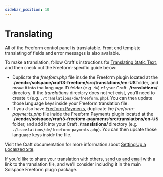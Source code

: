 ```yaml
---
sidebar_position: 10
---
```


# Translating

All of the Freeform control panel is translatable. Front end template translating of fields and error messages is also available.

To make a translation, follow Craft's instructions for [Translating Static Text](https://docs.craftcms.com/v3/static-translations.html), and then check out the Freeform-specific guide below:

- Duplicate the _freeform.php_ file inside the Freeform plugin located at the **./vendor/solspace/craft3-freeform/src/translations/en-US** folder, and move it into the language ID folder (e.g. `de`) of your Craft **./translations/** directory. If the _translations_ directory does not yet exist, you'll need to create it (e.g. `./translations/de/freeform.php`). You can then update those language keys inside your Freeform translation file.
- If you also have [Freeform Payments](../integrations/index.mdx#other), duplicate the _freeform-payments.php_ file inside the Freeform Payments plugin located at the **./vendor/solspace/craft3-freeform-payments/src/translations/en-US** folder, and add it into your Craft **./translations/** directory (e.g. `./translations/de/freeform-payments.php`). You can then update those language keys inside the file.

Visit the Craft documentation for more information about [Setting Up a Localized Site](https://docs.craftcms.com/v3/localization.html).

If you'd like to share your translation with others, [send us and email](/support/) with a link to the translation file, and we'll consider including it in the main Solspace Freeform plugin package.
